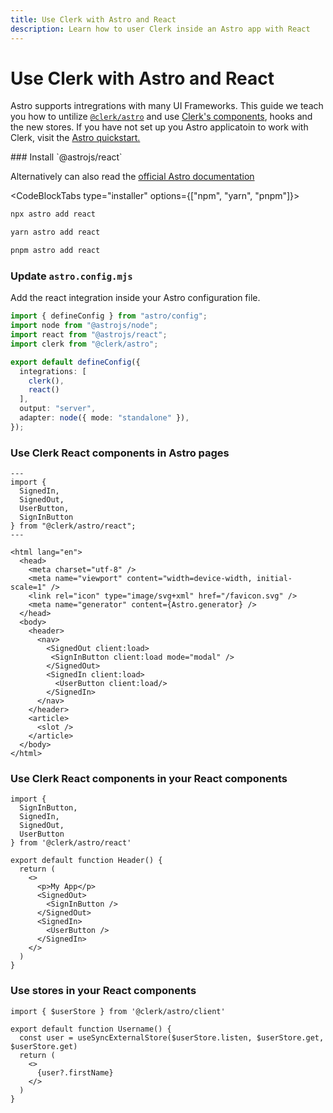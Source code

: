 ```yaml
---
title: Use Clerk with Astro and React
description: Learn how to user Clerk inside an Astro app with React
---
```


# Use Clerk with Astro and React

Astro supports intregrations with many UI Frameworks. This guide we teach you how to untilize [`@clerk/astro`](/docs/references/astro/overview) and use [Clerk's components](https://clerk.com/docs/pr/1255/components/overview#ui-components), hooks and the new stores. If you have not set up you Astro applicatoin to work with Clerk, visit the [Astro quickstart.](https://clerk.com/docs/pr/1255/quickstarts/astro)


<Steps>
### Install `@astrojs/react`

Alternatively can also read the [official Astro documentation](https://docs.astro.build/en/guides/integrations-guide/react/)

<CodeBlockTabs type="installer" options={["npm", "yarn", "pnpm"]}>
  ```bash filename="terminal"
  npx astro add react
  ```

  ```bash filename="terminal"
  yarn astro add react
  ```

  ```bash filename="terminal"
  pnpm astro add react
  ```
</CodeBlockTabs>

### Update `astro.config.mjs`

Add the react integration inside your Astro configuration file.

```ts filename="astro.config.mjs" {3,9}
import { defineConfig } from "astro/config";
import node from "@astrojs/node";
import react from "@astrojs/react";
import clerk from "@clerk/astro";

export default defineConfig({
  integrations: [
    clerk(),
    react()
  ],
  output: "server",
  adapter: node({ mode: "standalone" }),
});
```

### Use Clerk React components in Astro pages

```astro filename="src/layouts/SiteLayout.astro"
---
import {
  SignedIn,
  SignedOut,
  UserButton,
  SignInButton
} from "@clerk/astro/react";
---

<html lang="en">
  <head>
    <meta charset="utf-8" />
    <meta name="viewport" content="width=device-width, initial-scale=1" />
    <link rel="icon" type="image/svg+xml" href="/favicon.svg" />
    <meta name="generator" content={Astro.generator} />
  </head>
  <body>
    <header>
      <nav>
        <SignedOut client:load>
         <SignInButton client:load mode="modal" />
        </SignedOut>
        <SignedIn client:load>
          <UserButton client:load/>
        </SignedIn>
      </nav>
    </header>
    <article>
      <slot />
    </article>
  </body>
</html>
```

### Use Clerk React components in your React components

```tsx filename="src/components/Header.tsx"
import {
  SignInButton,
  SignedIn,
  SignedOut,
  UserButton
} from '@clerk/astro/react'

export default function Header() {
  return (
    <>
      <p>My App</p>
      <SignedOut>
        <SignInButton />
      </SignedOut>
      <SignedIn>
        <UserButton />
      </SignedIn>
    </>
  )
}
```

### Use stores in your React components

```tsx filename="src/components/Header.tsx"
import { $userStore } from '@clerk/astro/client'

export default function Username() {
  const user = useSyncExternalStore($userStore.listen, $userStore.get, $userStore.get)
  return (
    <>
      {user?.firstName}
    </>
  )
}
```

</Steps>